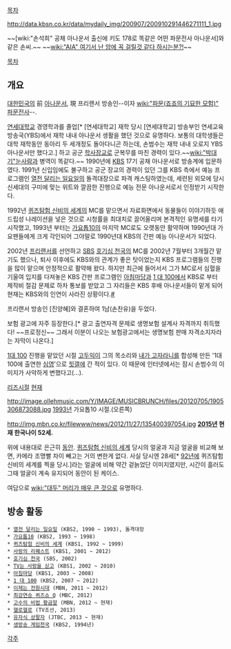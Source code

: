 [[목차]]

http://data.kbsn.co.kr/data/mydaily_img/200907/200910291446271111_1.jpg

~~[wiki:"손석희" 공채 아나운서 출신에 키도 178로 똑같은 어떤 파문전사 아나운서]와 같은 손씨.~~ ~~[[wiki:"AIA" 여기서 난 암에 꼭 걸릴것 같다 하시는분?!]]~~

[[목차]]
== 개요 ==
[[대한민국]]의 前 [[아나운서]], 現 프리랜서 방송인--이자 [[wiki:"파문(죠죠의 기묘한 모험)" 파문전사]]--. 

[[연세대학교]] 경영학과를 졸업[* [연세대학교] 재학 당시 [연세대학교] 방송부인 연세교육방송국(YBS)에서 재학 내내 아나운서 생활을 했던 것으로 유명하다. 보통의 대학생들은 대학 재학동안 동아리 두 세개정도 돌아다니곤 하는데, 손범수는 재학 내내 오로지 YBS 아나운서만 했다고.] 하고 공군 [[학사장교]]로 군복무를 마친 경력이 있다.~~[[wiki:"박대기"눈사람]]과 병역이 똑같다.~~ 1990년에 [[한국방송공사|KBS]] 17기 공채 아나운서로 방송계에 입문하였다. 1991년 신입임에도 불구하고 공군 장교의 경력이 있던 그를 KBS 측에서 예능 프로그램인 [[열전 달리는 일요일]]의 돌격대장으로 파격 캐스팅하였는데, 세련된 외모에 당시 신세대의 구미에 맞는 위트와 깔끔한 진행으로 예능 전문 아나운서로서 인정받기 시작한다.

1992년 [[퀴즈탐험 신비의 세계]]의 MC를 맡으면서 자료화면에서 동물들이 이야기하듯 애드립성 나레이션을 넣은 것으로 시청률을 최대치로 끌어올리며 본격적인 유명세를 타기 시작했고, 1993년 부터는 [[가요톱10]]의 마지막 MC로도 오랫동안 활약하며 1990년대 가요팬들에게 크게 각인되어 그야말로 1990년대 KBS의 간판 예능 아나운서가 되었다. 

2002년 [[프리랜서]]를 선언하고 [[SBS]] [[호기심 천국]]의 MC를 2002년 7월부터 3개월간 맡기도 했으나, 퇴사 이후에도 KBS와의 관계가 좋은 탓이었는지 KBS 프로그램들의 진행을 많이 맡으며 안정적으로 활약해 왔다. 하지만 최근에 들어서서 그가 MC로서 심혈을 기울여 입지를 다져놓은 KBS 간판 프로그램인 [[아침마당]]과 [[1 대 100]]에서 KBS로 부터 제작비 절감 문제로 하차 통보를 받았고 그 자리들은 KBS 후배 아나운서들이 맡게 되어 현재는 KBS와의 인연이 사라진 상황이다.[http://www.vop.co.kr/view.php?cid=A00000498701 #]

프리랜서 방송인 [진양혜]와 결혼하여 1남(손찬유)을 두었다.

보험 광고에 자주 등장한다.[* 광고 출연자격 문제로 생명보험 설계사 자격까지 취득했다! ~~프로정신~~ 그래서 이분이 나오는 보험광고에서는 생명보험 판매 자격소지자라는 자막이 나온다.] 

[[1대 100]] 진행을 맡았던 시절 [[고두익]]이 그의 목소리와 [[내가 고자라니]]를 합성해 만든 '1대 100에 출연한 [[심영(야인시대)|심영]]'으로 [[힛갤]]에 간 적이 있다. 이 때문에 인터넷에서는 잠시 손범수의 이미지가 사악하게 변했다고(...).

[http://cfs9.tistory.com/image/13/tistory/2008/07/10/18/20/4875d4716bad9 리즈시절]
[http://www.nemopan.com/pan_issue/453996/page/files/attach/images/6294/996/453/491d18a94bcf3.jpg 현재]

http://image.ollehmusic.com/Y/IMAGE/MUSICBRUNCH/files/20120705/1905306873088.jpg
[[1993년]] 가요톱10 시절.(오른쪽)

http://img.mbn.co.kr/filewww/news/2012/11/27/135400397054.jpg
'''[[2015년]] 현재 한국나이 52세.'''

위에 내용대로 은근히 [[동안#s-1|동안]]. [[퀴즈탐험 신비의 세계]] 당시의 얼굴과 지금 얼굴을 비교해 보면, 카메라 조명빨 차이 빼고는 거의 변한게 없다. 사실 당시엔 28세[* [[1992년|92년]]에 퀴즈탐험 신비의 세계를 찍을 당시.]라는 얼굴에 비해 약간 겉늙었단 이미지였지만, 시간이 흘러도 그때 얼굴이 계속 유지되어 동안이 된 케이스.

여담으로 [[wiki:"대두" 머리가 매우 큰 것]]으로 유명하다.

== 방송 활동 ==
 * [[열전 달리는 일요일]] (KBS2, 1990 ~ 1993), 돌격대장
 * [[가요톱10]] (KBS2, 1993 ~ 1998)
 * [[퀴즈탐험 신비의 세계]] (KBS1, 1992 ~ 1999)
 * [[사랑의 리퀘스트]] (KBS1, 2001 ~ 2012)
 * [[호기심 천국]] (SBS, 2002)
 * [[TV는 사랑을 싣고]] (KBS1, 2002 ~ 2010)
 * [[아침마당]] (KBS1, 2003 ~ 2008)
 * [[1 대 100]] (KBS2, 2007 ~ 2012)
 * [[이제는 전원시대]] (MBN, 2011 ~ 2012)
 * [[최강연승 퀴즈쇼 Q]] (MBC, 2012)
 * [[고수의 비법 황금알]] (MBN, 2012 ~ 현재)
 * [[헬로헬로]] (TV조선, 2013)
 * [[유자식 상팔자]] (JTBC, 2013 ~ 현재)
 * [[생방송 게임천국]] (KBS2, 1994년)
[[각주]]
